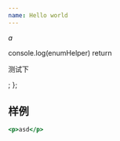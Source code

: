 ---
name: Hello world
---

*a*

  console.log(enumHelper)
  return <p>测试下</p>;
};

<Demo />

## 样例
```jsx title="/src/components/HelloCodeTitle.js"
<p>asd</p>
```


